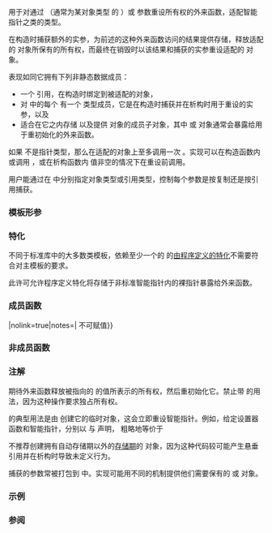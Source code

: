 {{cpp/title|inout_ptr_t}}
{{cpp/memory/inout_ptr_t/navbar}}
{{ddcl|header=memory|since=c++23|
template&lt; class Smart, class Pointer, class... Args &gt;
class inout_ptr_t;
}}

{{tt|inout_ptr_t}} 用于对通过 {{tt|Pointer*}}（通常为某对象类型 {{tt|T}} 的 {{tt|T**}}）或 {{c/core|void**}} 参数重设所有权的外来函数，适配智能指针之类的类型。

{{tt|inout_ptr_t}} 在构造时捕获额外的实参，为前述的这种外来函数访问的结果提供存储，释放适配的 {{tt|Smart}} 对象所保有的所有权，而最终在销毁时以该结果和捕获的实参重设适配的 {{tt|Smart}} 对象。

{{tt|inout_ptr_t}} 表现如同它拥有下列非静态数据成员：
* 一个 {{tt|Smart&amp;}} 引用，在构造时绑定到被适配的对象，
* 对 {{tt|Args...}} 中的每个 {{tt|T}} 有一个 {{tt|T}} 类型成员，它是在构造时捕获并在析构时用于重设的实参，以及
* 适合在它之内存储 {{tt|Pointer}} 以及提供 {{c/core|void*}} 对象的成员子对象，其中 {{tt|Pointer}} 或 {{c/core|void*}} 对象通常会暴露给用于重初始化的外来函数。

如果 {{tt|Smart}} 不是指针类型，那么在适配的对象上至多调用一次 {{c|release()}}。实现可以在构造函数内或调用 {{c|release()}}，或在析构函数内 {{tt|Pointer}} 值非空的情况下在重设前调用。

用户能通过在 {{tt|Args...}} 中分别指定对象类型或引用类型，控制每个参数是按复制还是按引用捕获。

===模板形参===
{{par begin}}
{{par|Smart|要适配的对象（通常是智能指针）的类型}}
{{par|Pointer|外来函数写入它的结果所用的对象（通常是裸指针）的类型}}
{{par|Args...|用于重设适配的对象的捕获实参的类型}}
{{par hreq}}
{{par req named|Pointer|NullablePointer}}
{{par req|如果 {{tt|Smart}} 是 {{lc|std::shared_ptr}} 的特化，那么程序非良构。}}
{{par end}}

===特化===
不同于标准库中的大多数类模板，依赖至少一个{{ls|cpp/language/type#由程序定义的类型}}的 {{tt|inout_ptr_t}} 的[[cpp/language/type#由程序定义的类型|由程序定义的特化]]不需要符合对主模板的要求。

此许可允许程序定义特化将存储于非标准智能指针内的裸指针暴露给外来函数。

===成员函数===
{{dsc begin}}
{{dsc mem ctor|cpp/memory/inout_ptr_t/inout_ptr_t|notes={{mark c++23}}|构造 {{tt|inout_ptr_t}}}}
{{dsc mem fun|operator{{=}}|nolink=true|notes={{cmark deleted}}{{mark c++23}}|{{tt|inout_ptr_t}} 不可赋值}}
{{dsc mem dtor|cpp/memory/inout_ptr_t/~inout_ptr_t|notes={{mark c++23}}|重设适配的智能指针}}
{{dsc mem fun|cpp/memory/inout_ptr_t/operator ptr|title=operator Pointer*&lt;br&gt;operator void**|notes={{mark c++23}}|转换 {{tt|inout_ptr_t}} 为用于输出的存储的地址}}
{{dsc end}}

===非成员函数===
{{dsc begin}}
{{dsc inc|cpp/memory/inout_ptr_t/dsc inout_ptr}}
{{dsc end}}

===注解===
{{tt|inout_ptr_t}} 期待外来函数释放被指向的 {{tt|Pointer}} 的值所表示的所有权，然后重初始化它。禁止带 {{lc|std::shared_ptr}} 的用法，因为这种操作要求独占所有权。

{{tt|inout_ptr_t}} 的典型用法是由 {{lc|std::inout_ptr}} 创建它的临时对象，这会立即重设智能指针。例如，给定设置器函数和智能指针，分别以 {{c|int foreign_resetter(T**);}} 与 {{c|std::unique_ptr&lt;T, D&gt; up;}} 声明，
{{source|1=
if (int ec = foreign_resetter(std::inout_ptr(up))
    return ec;
}}
粗略地等价于
{{source|1=
T *raw_p = up.get();
up.release();
int ec = foreign_resetter(&amp;raw_p);
up.reset(raw_p);
if (ec != 0)
    return ec;
}}

不推荐创建拥有自动存储期以外的[[cpp/language/storage duration|存储期]]的 {{tt|inout_ptr_t}} 对象，因为这种代码较可能产生悬垂引用并在析构时导致未定义行为。

捕获的参数常被打包到 {{c/core|std::tuple&lt;Args...&gt;}} 中。实现可能用不同的机制提供他们需要保有的 {{tt|Pointer}} 或 {{c/core|void*}} 对象。

{{ftm begin|sort=yes}}
{{ftm|std=C++23|value=202106L|__cpp_lib_out_ptr|rowspan="2"|{{tt|std::out_ptr}}, {{lc|std::inout_ptr}}}}
{{ftm|std=C++26|value=202311L|-|独立的 {{tt|std::out_ptr}} 和 {{lc|std::inout_ptr}}}}
{{ftm end}}

===示例===
{{example}}

===参阅===
{{dsc begin}}
{{dsc inc|cpp/memory/dsc out_ptr_t}}
{{dsc inc|cpp/memory/dsc unique_ptr}}
{{dsc inc|cpp/memory/dsc shared_ptr}}
{{dsc end}}

{{langlinks|en|es|ja|ru}}